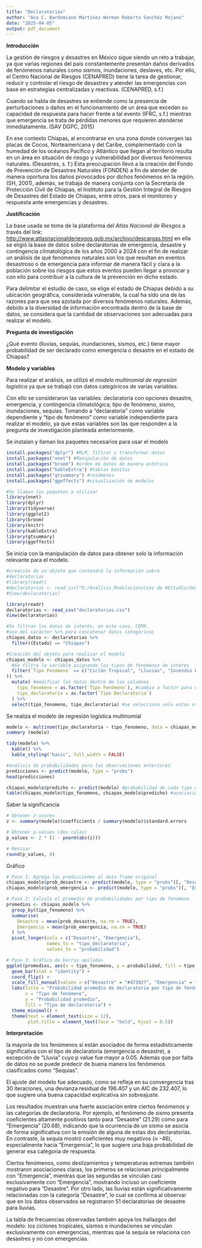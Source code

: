 ---
title: "Declaratorias"
author: "Ana C. Bardomiano Martínez-Norman Roberto Sanchéz Rojano"
date: "2025-04-05"
output: pdf_document
---

**Introducción**

La gestión de riesgos y desastres en México sigue siendo un reto a trabajar, ya que varias regiones del país constantemente presentan daños derivados de fenómenos naturales como sismos, inundaciones, deslaves, etc. Por ello, el Centro Nacional de Riesgos (CENAPRED) tiene la tarea de gestionar, reducir y controlar el riesgo de desastres y atender las emergencias con base en estrategias centralizadas y reactivas. (CENAPRED, s.f.)

Cuando se habla de desastres se entiende como la presencia de perturbaciones o daños en el funcionamiento de un área que excedan su capacidad de respuesta para hacer frente a tal evento (IFRC, s.f.) mientras que emergencia se trata de pérdidas menores que requieren atenderse inmediatamente. (SAV DGPC, 2015)

En ese contexto Chiapas, al encontrarse en una zona donde convergen las placas de Cocos, Norteamericana y del Caribe, complementado con la humedad de los océanos Pacífico y Atlántico que llegan al territorio resulta en un área en situación de riesgo y vulnerabilidad por diversos fenómenos naturales. (Desastres, s. f.) Esta preocupación llevó a la creación del Fondo de Prevención de Desastres Naturales (FONDEN) a fin de atender de manera oportuna los daños provocados por dichos fenómenos en la región. (SH, 2001), además, se trabaja de manera conjunta con la Secretaría de Protección Civil de Chiapas, el Instituto para la Gestión Integral de Riesgos de Desastres del Estado de Chiapas, entre otros, para el monitoreo y respuesta ante emergencias y desastres.

**Justificación**

La base usada se toma de la plataforma del *Atlas Nacional de Riesgos* a través del link: <http://www.atlasnacionalderiesgos.gob.mx/archivo/descargas.html> en ella se eligió la base de datos sobre declaratorias de emergencia, desastre y contingencia climatológica de los años 2000 a 2024 con el fin de realizar un análisis de qué fenómenos naturales son los que resultan en eventos desastroso o de emergencia para informar de manera fácil y clara a la población sobre los riesgos que estos eventos pueden llegar a provocar y con ello para contribuir a la cultura de la prevención en dicho estado.

Para delimitar el estudio de caso, se elige el estado de Chiapas debido a su ubicación geográfica, considerada vulnerable, la cual ha sido una de las razones para que sea azotada por diversos fenómenos naturales. Además, debido a la diversidad de información encontrada dentro de la base de datos, se considera que la cantidad de observaciones son adecuadas para realizar el modelo.

**Pregunta de investigación**

¿Qué evento (lluvias, sequías, inundaciones, sismos, etc.) tiene mayor probabilidad de ser declarado como emergencia o desastre en el estado de Chiapas?

**Modelo y variables**

Para realizar el análisis, se utilizó el *modelo multinomial de regresión logística* ya que se trabajó con datos categóricos de varias variables.

Con ello se consideraron las variables: declaratoria con opciones desastre, emergencia, y contingencia climatológica; tipo de fenómeno, sismo, inundaciones, sequías. Tomando a “declaratoria” como variable dependiente y “tipo de fenómeno” como variable independiente para realizar el modelo, ya que estas variables son las que responden a la pregunta de investigación planteada anteriormente.

Se instalan y llaman los paquetes necesarios para usar el modelo

```{r}
install.packages("dplyr") #RLM, filtrar y transformar datos
install.packages("nnet") #Manipulación de datos
install.packages("broom") #orden de datos de manera estética
install.packages("kableExtra") #tablas bonitas
install.packages("gtsummary") #resúmenes
install.packages("ggeffects") #visualización de modelos
```

```{r}
#Se llaman los paquetes a utilizar
library(nnet)
library(dplyr)
library(tidyverse)
library(ggplot2)
library(broom)
library(knitr)
library(kableExtra)
library(gtsummary)
library(ggeffects)
```

Se inicia con la manipulación de datos para obtener solo la información relevante para el modelo.

```{r}
#creación de un objeto que contendrá la información sobre 
#declaratorias
#library(readr)
#declaratorias <- read_csv("D:/Analisis_Modelacion/Caso de #Estudio/declaratorias.csv")
#View(declaratorias)

library(readr)
declaratorias <- read_csv("declaratorias.csv")
View(declaratorias)
```

```{r}
#Se filtran los datos de interés, en este caso, CDMX. 
#uso del carácter %>% para concatenar datos categóricos
chiapas_datos <- declaratorias %>%
  filter((Estado) == "Chiapas")
```

```{r}
#Creación del objeto para realizar el modelo
chiapas_modelo <- chiapas_datos %>%
  #Se filtra la variable asignando los tipos de fenómenos de interés
  filter(`Tipo Fenómeno` == c("Ciclón Tropical", "Lluvias", "Incendio Forestal", "Sequía", "Inundación", "Nevadas, Heladas, Granizadas", "Sismo", "Tornado", "Deslizamiento", "Heladas", "Temperatura Extrema", "Deslave", "Incendio Forestal", "Lluvias, Ciclón Tropical", "Tornado"
)) %>%
  mutate( #modificar los datos dentro de las columnas
    tipo_fenomeno = as.factor(`Tipo Fenómeno`), #cambio a factor para el análisis categórico
    tipo_declaratoria = as.factor(`Tipo Declaratoria`)
  ) %>%
  select(tipo_fenomeno, tipo_declaratoria) #se selecciona sólo estas variables de interés
```

Se realiza el modelo de regresión logística multinomial

```{r}
modelo <- multinom(tipo_declaratoria ~ tipo_fenomeno, data = chiapas_modelo)
summary (modelo)
```

```{r}
tidy(modelo) %>%
  kable() %>%
  kable_styling("basic", full_width = FALSE)
```

```{r}
#análisis de probabilidades para las observaciones anteriores
predicciones <- predict(modelo, type = "probs") 
head(predicciones)
```

```{r}
chiapas_modelo$predicho <- predict(modelo) #probabilidad de cada tipo de declaratoria para cada observación.
table(chiapas_modelo$tipo_fenomeno, chiapas_modelo$predicho) #asociación del tipo de cuantas veces el fenómeno se asoció al tipo de declaratoia (desastre, emergencia) en la predicción 
```

Saber la significancia

```{r}
# Obtener z-scores
z <- summary(modelo)$coefficients / summary(modelo)$standard.errors

# Obtener p-values (dos colas)
p_values <- 2 * (1 - pnorm(abs(z)))

# Revisar
round(p_values, 4)
```

Gráfico

```{r}

# Paso 1: Agrega las predicciones al data frame original
chiapas_modelo$prob_desastre <- predict(modelo, type = "probs")[, "Desastre"]
chiapas_modelo$prob_emergencia <- predict(modelo, type = "probs")[, "Emergencia"]

# Paso 2: Calcula el promedio de probabilidades por tipo de fenómeno
promedios <- chiapas_modelo %>%
  group_by(tipo_fenomeno) %>%
  summarise(
    Desastre = mean(prob_desastre, na.rm = TRUE),
    Emergencia = mean(prob_emergencia, na.rm = TRUE)
  ) %>%
  pivot_longer(cols = c("Desastre", "Emergencia"),
               names_to = "tipo_declaratoria",
               values_to = "probabilidad")

# Paso 3: Gráfica de barras apiladas
ggplot(promedios, aes(x = tipo_fenomeno, y = probabilidad, fill = tipo_declaratoria)) +
  geom_bar(stat = "identity") +
  coord_flip() +
  scale_fill_manual(values = c("Desastre" = "#d73027", "Emergencia" = "#4575b4")) +
  labs(title = "Probabilidad promedio de declaratoria por tipo de fenómeno en Chiapas",
       x = "Tipo de fenómeno",
       y = "Probabilidad promedio",
       fill = "Tipo de declaratoria") +
  theme_minimal() +
  theme(text = element_text(size = 12),
        plot.title = element_text(face = "bold", hjust = 0.5))
```

**Interpretación**

la mayoría de los fenómenos sí están asociados de forma estadísticamente significativa con el tipo de declaratoria (emergencia o desastre), a excepción de "Lluvia" cuyo p value fue mayor a 0.05. Además que por falta de datos no se puede predecir de buena manera los fenómenos clasificados como "Sequías".

El ajuste del modelo fue adecuado, como se refleja en su convergencia tras 30 iteraciones, una devianza residual de 196.407 y un AIC de 232.407, lo que sugiere una buena capacidad explicativa sin sobreajuste.

Los resultados muestran una fuerte asociación entre ciertos fenómenos y las categorías de declaratoria. Por ejemplo, el fenómeno de sismo presenta coeficientes altamente positivos tanto para "Desastre" (21.29) como para "Emergencia" (20.68), indicando que la ocurrencia de un sismo se asocia de forma significativa con la emisión de alguna de estas dos declaratorias. En contraste, la sequía mostró coeficientes muy negativos (≈ -46), especialmente hacia "Emergencia", lo que sugiere una baja probabilidad de generar esa categoría de respuesta.

Ciertos fenómenos, como deslizamientos y temperaturas extremas también mostraron asociaciones claras, los primeros se relacionan principalmente con "Emergencia", mientras que las segundas se vinculan casi exclusivamente con "Emergencia", mostrando incluso un coeficiente negativo para "Desastre". Por otro lado, las lluvias están significativamente relacionadas con la categoría "Desastre", lo cual se confirma al observar que en los datos observados se registraron 51 declaratorias de desastre para lluvias.

La tabla de frecuencias observadas también apoya los hallazgos del modelo: los ciclones tropicales, sismos e inundaciones se vinculan exclusivamente con emergencias, mientras que la sequía se relaciona con desastres y no con emergencias.
